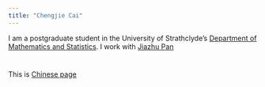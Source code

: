 ```yaml
---
title: "Chengjie Cai"
---
```


I am a postgraduate student in the University of Strathclyde's
[Department of Mathematics and Statistics](https://www.strath.ac.uk/science/mathematicsstatistics/).
I work with [Jiazhu Pan](https://www.strath.ac.uk/staff/panjiazhudr/)

#
This is [Chinese page](chinese_page.html)